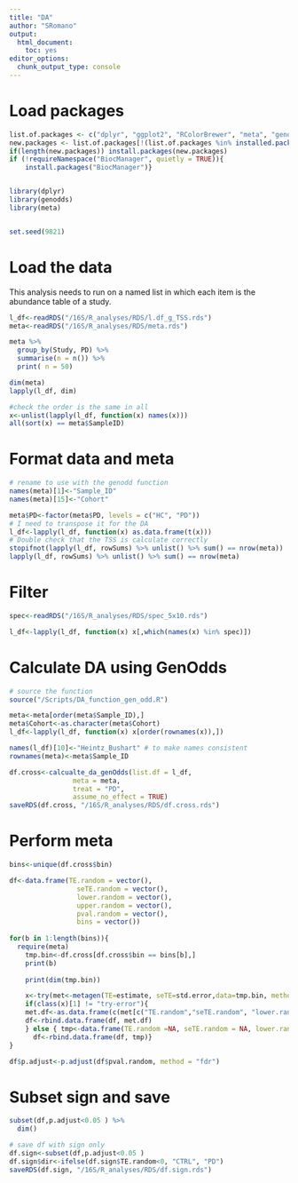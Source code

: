 ```yaml
---
title: "DA"
author: "SRomano"
output: 
  html_document: 
    toc: yes
editor_options: 
  chunk_output_type: console
---
```


# Load packages

```r
list.of.packages <- c("dplyr", "ggplot2", "RColorBrewer", "meta", "genodds")
new.packages <- list.of.packages[!(list.of.packages %in% installed.packages()[,"Package"])]
if(length(new.packages)) install.packages(new.packages)
if (!requireNamespace("BiocManager", quietly = TRUE)){
    install.packages("BiocManager")}


library(dplyr)
library(genodds)
library(meta)


set.seed(9821)
```

# Load the data 

This analysis needs to run on a named list in which each item is the abundance table of a study.
```r

l_df<-readRDS("/16S/R_analyses/RDS/l.df_g_TSS.rds")
meta<-readRDS("/16S/R_analyses/RDS/meta.rds")

meta %>%
  group_by(Study, PD) %>%
  summarise(n = n()) %>%
  print( n = 50)

dim(meta)
lapply(l_df, dim)

#check the order is the same in all
x<-unlist(lapply(l_df, function(x) names(x)))
all(sort(x) == meta$SampleID)
```

# Format data and meta
```r
# rename to use with the genodd function
names(meta)[1]<-"Sample_ID"
names(meta)[15]<-"Cohort"

meta$PD<-factor(meta$PD, levels = c("HC", "PD"))
# I need to transpose it for the DA
l_df<-lapply(l_df, function(x) as.data.frame(t(x)))
# Double check that the TSS is calculate correctly
stopifnot(lapply(l_df, rowSums) %>% unlist() %>% sum() == nrow(meta))
lapply(l_df, rowSums) %>% unlist() %>% sum() == nrow(meta)
```
# Filter
```r
spec<-readRDS("/16S/R_analyses/RDS/spec_5x10.rds")

l_df<-lapply(l_df, function(x) x[,which(names(x) %in% spec)])
```

# Calculate DA using GenOdds
```r
# source the function
source("/Scripts/DA_function_gen_odd.R")

meta<-meta[order(meta$Sample_ID),]
meta$Cohort<-as.character(meta$Cohort)
l_df<-lapply(l_df, function(x) x[order(rownames(x)),])

names(l_df)[10]<-"Heintz_Bushart" # to make names consistent
rownames(meta)<-meta$Sample_ID

df.cross<-calcualte_da_genOdds(list.df = l_df,
                meta = meta,
                treat = "PD", 
                assume_no_effect = TRUE)
saveRDS(df.cross, "/16S/R_analyses/RDS/df.cross.rds")
```

# Perform meta
```r
bins<-unique(df.cross$bin)

df<-data.frame(TE.random = vector(),
                 seTE.random = vector(),
                 lower.random = vector(),
                 upper.random = vector(),
                 pval.random = vector(),
                 bins = vector())
  
for(b in 1:length(bins)){
  require(meta)
    tmp.bin<-df.cross[df.cross$bin == bins[b],]
    print(b)
        
    print(dim(tmp.bin))

    x<-try(met<-metagen(TE=estimate, seTE=std.error,data=tmp.bin, method.tau = "REML",title =bins[b], studlab = Cohort))
    if(class(x)[1] != "try-error"){
    met.df<-as.data.frame(c(met[c("TE.random","seTE.random", "lower.random", "upper.random", "pval.random")],bins= bins[b])) 
    df<-rbind.data.frame(df, met.df)  
    } else { tmp<-data.frame(TE.random =NA, seTE.random = NA, lower.random = NA, upper.random = NA, pval.random = NA, bins= bins[b])
      df<-rbind.data.frame(df, tmp)}
}

df$p.adjust<-p.adjust(df$pval.random, method = "fdr")
```

# Subset sign and save
```r
subset(df,p.adjust<0.05 ) %>%
  dim()

# save df with sign only
df.sign<-subset(df,p.adjust<0.05 )
df.sign$dir<-ifelse(df.sign$TE.random<0, "CTRL", "PD")
saveRDS(df.sign, "/16S/R_analyses/RDS/df.sign.rds")

```

